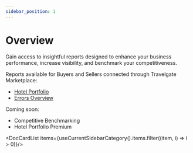 ```yaml
---
sidebar_position: 1
---
```


# Overview


Gain access to insightful reports designed to enhance your business performance, increase visibility, and benchmark your competitiveness.

Reports available for Buyers and Sellers connected through Travelgate Marketplace:

- [Hotel Portfolio](/kb/insights/hotel-portfolio)
- [Errors Overview](/kb/insights/errors-overview)

Coming soon:
- Competitive Benchmarking
- Hotel Portfolio Premium



<DocCardList items={useCurrentSidebarCategory().items.filter((item, i) => i > 0)}/>
